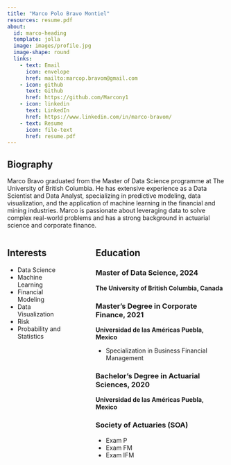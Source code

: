```yaml
---
title: "Marco Polo Bravo Montiel"
resources: resume.pdf
about:
  id: marco-heading
  template: jolla
  image: images/profile.jpg
  image-shape: round
  links:
    - text: Email
      icon: envelope
      href: mailto:marcop.bravom@gmail.com
    - icon: github
      text: Github
      href: https://github.com/Marcony1
    - icon: linkedin
      text: LinkedIn
      href: https://www.linkedin.com/in/marco-bravom/
    - text: Resume
      icon: file-text
      href: resume.pdf
---
```


:::{#marco-heading}

## Biography
Marco Bravo graduated from the Master of Data Science programme at The University of British Columbia. He has extensive experience as a Data Scientist and Data Analyst, specializing in predictive modeling, data visualization, and the application of machine learning in the financial and mining industries. Marco is passionate about leveraging data to solve complex real-world problems and has a strong background in actuarial science and corporate finance.

:::: columns

::: {.column width="30%"}
## Interests
<div class="interests-education">
- Data Science
- Machine Learning
- Financial Modeling
- Data Visualization
- Risk
- Probability and Statistics
</div>
:::

::: {.column width="5%"}
:::

::: {.column width="65%"}
## Education
<div class="interests-education">
### <span class="degree">Master of Data Science, 2024</span>
**<span class="university">The University of British Columbia, Canada</span>**

### <span class="degree">Master’s Degree in Corporate Finance, 2021</span>
**<span class="university">Universidad de las Américas Puebla, Mexico</span>** 
<div class="specialization">
- Specialization in Business Financial Management
</div>


### <span class="degree">Bachelor’s Degree in Actuarial Sciences, 2020</span>
**<span class="university">Universidad de las Américas Puebla, Mexico</span>**

### <span class="degree">Society of Actuaries (SOA)</span>
<div class="exams">
- Exam P
- Exam FM
- Exam IFM
</div>
</div> 
:::

::::


:::
